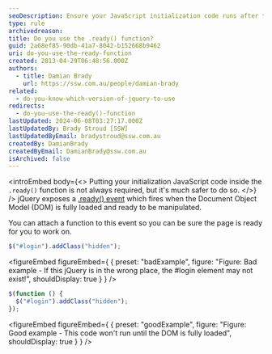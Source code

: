 ```yaml
---
seoDescription: Ensure your JavaScript initialization code runs after the page's DOM is fully loaded and ready for manipulation by utilizing the .ready() function.
type: rule
archivedreason:
title: Do you use the .ready() function?
guid: 2a68ef85-90db-41a7-8042-b152668b9462
uri: do-you-use-the-ready-function
created: 2013-04-29T06:48:56.000Z
authors:
  - title: Damian Brady
    url: https://ssw.com.au/people/damian-brady
related:
  - do-you-know-which-version-of-jquery-to-use
redirects:
  - do-you-use-the-ready()-function
lastUpdated: 2024-06-08T03:27:17.000Z
lastUpdatedBy: Brady Stroud [SSW]
lastUpdatedByEmail: bradystroud@ssw.com.au
createdBy: DamianBrady
createdByEmail: DamianBrady@ssw.com.au
isArchived: false
---
```


<introEmbed
  body={<>
Putting your initialization JavaScript code inside the `.ready()` function is not always required, but it's much safer to do so.
  </>}
/>
jQuery exposes a [.ready() event](https://api.jquery.com/ready) which fires when the Document Object Model (DOM) is fully loaded and ready to be manipulated.

You can attach a function to this event so you can be sure the page is ready for you to work on.

```js
$("#login").addClass("hidden");
```

<figureEmbed figureEmbed={ {
  preset: "badExample",
  figure: "Figure: Bad example - If this jQuery is in the wrong place, the #login element may not exist!",
  shouldDisplay: true
} } />


```js
$(function () {
  $("#login").addClass("hidden");
});
```

<figureEmbed figureEmbed={ {
  preset: "goodExample",
  figure: "Figure: Good example - This code won't run until the DOM is fully loaded",
  shouldDisplay: true
} } />
